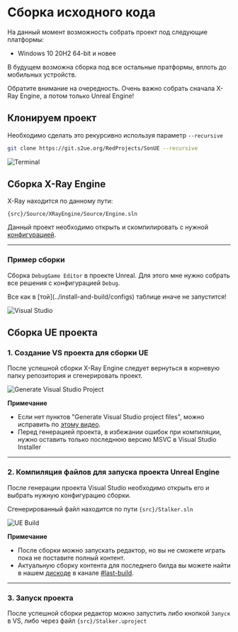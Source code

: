 
# Сборка исходного кода
На данный момент возможность собрать проект под следующие платформы:
- Windows 10 20H2 64-bit и новее

В будущем возможна сборка под все остальные пратформы, вплоть до мобильных устройств.

<Callout type="info" emoji="ℹ️">
  Обратите внимание на очередность. Очень важно собрать сначала X-Ray Engine, а потом только Unreal Engine!
</Callout>

## Клонируем проект
Необходимо сделать это рекурсивно используя параметр `--recursive`

```bash
git clone https://git.s2ue.org/RedProjects/SonUE --recursive
```

![Terminal](./build.ru/img/git-clone.png)

## Сборка X-Ray Engine
X-Ray находится по данному пути:

```path
{src}/Source/XRayEngine/Source/Engine.sln
```

Данный проект необходимо открыть и скомпилировать с нужной [конфигурацией](../install-and-build/configs).

---

### Пример сборки
Сборка `DebugGame Editor` в проекте Unreal. Для этого мне нужно собрать все решения с конфигурацией `Debug`.

<Callout type="warning" emoji="⚠️">
  Все как в [той](../install-and-build/configs) таблице иначе не запустится!
</Callout>

![Visual Studio](./build.ru/img/xray-build.png)

## Сборка UE проекта

### 1. Создание VS проекта для сборки UE
После успешной сборки X-Ray Engine следует вернуться в корневую папку репозитория и сгенерировать проект.

![Generate Visual Studio Project](./build.ru/img/generate-vs-project.png)

**Примечание**
* Если нет пунктов "Generate Visual Studio project files", можно исправить по [этому видео](https://www.youtube.com/watch?v=MZu5EB2UfiA).
* Перед генерацией проекта, в избежании ошибок при компиляции, нужно оставить только последнюю версию MSVC в Visual Studio Installer

---

### 2. Компиляция файлов для запуска проекта Unreal Engine
После генерации проекта Visual Studio необходимо открыть его и выбрать нужную конфигурацию сборки.

Сгенерированный файл находится по пути `{src}/Stalker.sln`

![UE Build](./build.ru/img/ue-build.png)

**Примечание**
* После сборки можно запускать редактор, но вы не сможете играть пока не поставите полный контент.
* Актуальную сборку контента для последнего билда вы можете найти в нашем [дискоде](https://discord.gg/red-projects-530968529311367178) в канале [#last-build](https://discord.com/channels/530968529311367178/1085389969675268196).

---

### 3. Запуск проекта
После успешной сборки редактор можно запустить либо кнопкой `Запуск` в VS, либо через файл `{src}/Stalker.uproject`
